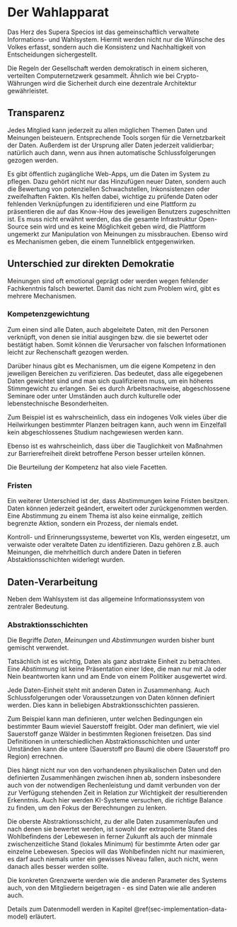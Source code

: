 # Der Wahlapparat {#sec-implementation-elections}

Das Herz des Supera Specios ist das gemeinschaftlich verwaltete Informations- und Wahlsystem.
Hiermit werden nicht nur die Wünsche des Volkes erfasst,
sondern auch die Konsistenz und Nachhaltigkeit von Entscheidungen sichergestellt.

Die Regeln der Gesellschaft werden demokratisch in einem sicheren, verteilten Computernetzwerk gesammelt.
Ähnlich wie bei Crypto-Währungen wird die Sicherheit durch eine dezentrale Architektur gewährleistet.

## Transparenz

Jedes Mitglied kann jederzeit zu allen möglichen Themen Daten und Meinungen beisteuern.
Entsprechende Tools sorgen für die Vernetzbarkeit der Daten.
Außerdem ist der Ursprung aller Daten jederzeit validierbar;
natürlich auch dann, wenn aus ihnen automatische Schlussfolgerungen gezogen werden.

Es gibt öffentlich zugängliche Web-Apps, um die Daten im System zu pflegen.
Dazu gehört nicht nur das Hinzufügen neuer Daten,
sondern auch die Bewertung von potenziellen Schwachstellen, Inkonsistenzen oder zweifelhaften Fakten.
KIs helfen dabei, wichtige zu prüfende Daten oder fehlenden Verknüpfungen zu identifizieren
und eine Plattform zu präsentieren die auf das Know-How des jeweiligen Benutzers zugeschnitten ist.
Es muss nicht erwähnt werden, das die gesamte Infrastruktur Open-Source sein wird
und es keine Möglichkeit geben wird, die Plattform ungemerkt zur Manipulation von Meinungen zu missbrauchen.
Ebenso wird es Mechanismen geben, die einem Tunnelblick entgegenwirken.

## Unterschied zur direkten Demokratie

Meinungen sind oft emotional geprägt oder werden wegen fehlender Fachkenntnis falsch bewertet.
Damit das nicht zum Problem wird, gibt es mehrere Mechanismen.

### Kompetenzgewichtung

Zum einen sind alle Daten, auch abgeleitete Daten, mit den Personen verknüpft,
von denen sie initial ausgingen bzw. die sie bewertet oder bestätigt haben.
Somit können die Verursacher von falschen Informationen leicht zur Rechenschaft gezogen werden.

Darüber hinaus gibt es Mechanismen, um die eigene Kompetenz in den jeweiligen Bereichen zu verifizieren.
Das bedeutet, dass alle eigegebenen Daten gewichtet sind
und man sich qualifizieren muss, um ein höheres Stimmgewicht zu erlangen.
Sei es durch Arbeitsnachweise, abgeschlossene Seminare
oder unter Umständen auch durch kulturelle oder lebenstechnische Besonderheiten.

Zum Beispiel ist es wahrscheinlich,
dass ein indogenes Volk vieles über die Heilwirkungen bestimmter Planzen beitragen kann,
auch wenn im Einzelfall kein abgeschlossenes Studium nachgewiesen werden kann.

Ebenso ist es wahrscheinlich, dass über die Tauglichkeit von Maßnahmen zur Barrierefreiheit
direkt betroffene Person besser urteilen können.

Die Beurteilung der Kompetenz hat also viele Facetten.

### Fristen

Ein weiterer Unterschied ist der, dass Abstimmungen keine Fristen besitzen.
Daten können jederzeit geändert, erweitert oder zurückgenommen werden.
Eine Abstimmung zu einem Thema ist also keine einmalige, zeitlich begrenzte Aktion,
sondern ein Prozess, der niemals endet.

Kontroll- und Erinnerungssysteme, bewertet von KIs, werden eingesetzt,
um verwaiste oder veraltete Daten zu identifizieren.
Dazu gehören z.B. auch Meinungen, die mehrheitlich 
durch andere Daten in tieferen Abstaktionsschichten widerlegt wurden.

## Daten-Verarbeitung

Neben dem Wahlsystem ist das allgemeine Informationssystem von zentraler Bedeutung.

### Abstraktionsschichten

Die Begriffe _Daten_, _Meinungen_ und _Abstimmungen_ wurden bisher bunt gemischt verwendet.

Tatsächlich ist es wichtig, Daten als ganz abstrakte Einheit zu betrachten.
Eine _Abstimmung_ ist keine Präsentation einer Idee, die man nur mit Ja oder Nein beantworten kann
und am Ende von einem Politiker ausgewertet wird.

Jede Daten-Einheit steht mit anderen Daten in Zusammenhang.
Auch Schlussfolgerungen oder Voraussetzungen von Daten können definiert werden.
Dies kann in beliebigen Abstraktionsschichten passieren.

Zum Beispiel kann man definieren, unter welchen Bedingungen ein bestimmter Baum wieviel Sauerstoff freigibt.
Oder man definiert, wie viel Sauerstoff ganze Wälder in bestimmten Regionen freisetzen.
Das sind Definitionen in unterschiedlichen Abstraktionsschichten 
und unter Umständen kann die untere (Sauerstoff pro Baum) die obere (Sauerstoff pro Region) errechnen.

Dies hängt nicht nur von den vorhandenen physikalischen Daten 
und den definierten Zusammenhängen zwischen ihnen ab,
sondern insbesondere auch von der notwendigen Rechenleistung und damit verbunden
von der zur Verfügung stehenden Zeit in Relation zur Wichtigkeit der resultierenden Erkenntnis.
Auch hier werden KI-Systeme versuchen, die richtige Balance zu finden,
um den Fokus der Berechnungen zu lenken.

Die oberste Abstraktionsschicht, zu der alle Daten zusammenlaufen und nach denen sie bewertet werden,
ist sowohl der extrapolierte Stand des Wohlbefindens der Lebewesen in ferner Zukunft
als auch der minmale zwischenzeitliche Stand (lokales Minimum) 
für bestimmte Arten oder gar einzelne Lebewesen.
Specios will das Wohlbefinden nicht nur maximieren, es darf auch niemals unter ein gewisses Niveau fallen,
auch nicht, wenn danach alles besser werden sollte.

Die konkreten Grenzwerte werden wie die anderen Parameter des Systems auch,
von den Mitgliedern beigetragen - es sind Daten wie alle anderen auch.

Details zum Datenmodell werden in Kapitel \@ref(sec-implementation-data-model) erläutert.
